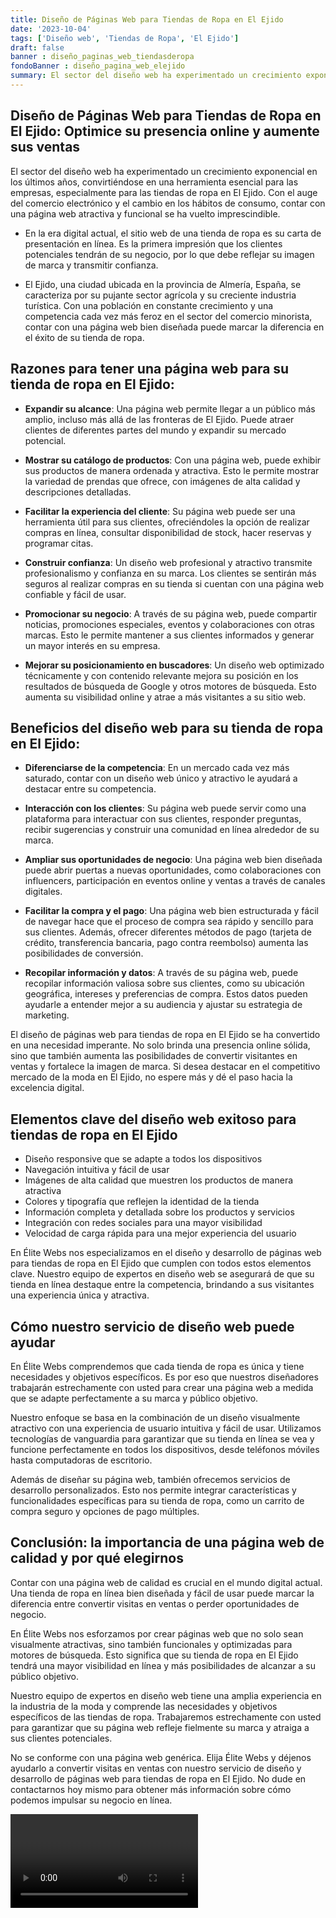 ```yaml
---
title: Diseño de Páginas Web para Tiendas de Ropa en El Ejido
date: '2023-10-04'
tags: ['Diseño web', 'Tiendas de Ropa', 'El Ejido']
draft: false
banner : diseño_paginas_web_tiendasderopa
fondoBanner : diseño_pagina_web_elejido
summary: El sector del diseño web ha experimentado un crecimiento exponencial en los últimos años, convirtiéndose en una herramienta esencial para las empresas, especialmente para las tiendas de ropa en El Ejido. Con el auge del comercio electrónico y el cambio en los hábitos de consumo, contar con una página web atractiva y funcional se ha vuelto imprescindible. 
---
```


## Diseño de Páginas Web para Tiendas de Ropa en El Ejido: Optimice su presencia online y aumente sus ventas 

El sector del diseño web ha experimentado un crecimiento exponencial en los últimos años, convirtiéndose en una herramienta esencial para las empresas, especialmente para las tiendas de ropa en El Ejido. Con el auge del comercio electrónico y el cambio en los hábitos de consumo, contar con una página web atractiva y funcional se ha vuelto imprescindible. 

* En la era digital actual, el sitio web de una tienda de ropa es su carta de presentación en línea. Es la primera impresión que los clientes potenciales tendrán de su negocio, por lo que debe reflejar su imagen de marca y transmitir confianza.

* El Ejido, una ciudad ubicada en la provincia de Almería, España, se caracteriza por su pujante sector agrícola y su creciente industria turística. Con una población en constante crecimiento y una competencia cada vez más feroz en el sector del comercio minorista, contar con una página web bien diseñada puede marcar la diferencia en el éxito de su tienda de ropa.

## Razones para tener una página web para su tienda de ropa en El Ejido:

* **Expandir su alcance**: Una página web permite llegar a un público más amplio, incluso más allá de las fronteras de El Ejido. Puede atraer clientes de diferentes partes del mundo y expandir su mercado potencial.

* **Mostrar su catálogo de productos**: Con una página web, puede exhibir sus productos de manera ordenada y atractiva. Esto le permite mostrar la variedad de prendas que ofrece, con imágenes de alta calidad y descripciones detalladas.

* **Facilitar la experiencia del cliente**: Su página web puede ser una herramienta útil para sus clientes, ofreciéndoles la opción de realizar compras en línea, consultar disponibilidad de stock, hacer reservas y programar citas.

* **Construir confianza**: Un diseño web profesional y atractivo transmite profesionalismo y confianza en su marca. Los clientes se sentirán más seguros al realizar compras en su tienda si cuentan con una página web confiable y fácil de usar.

* **Promocionar su negocio**: A través de su página web, puede compartir noticias, promociones especiales, eventos y colaboraciones con otras marcas. Esto le permite mantener a sus clientes informados y generar un mayor interés en su empresa.

* **Mejorar su posicionamiento en buscadores**: Un diseño web optimizado técnicamente y con contenido relevante mejora su posición en los resultados de búsqueda de Google y otros motores de búsqueda. Esto aumenta su visibilidad online y atrae a más visitantes a su sitio web.

## Beneficios del diseño web para su tienda de ropa en El Ejido:

* **Diferenciarse de la competencia**: En un mercado cada vez más saturado, contar con un diseño web único y atractivo le ayudará a destacar entre su competencia.

* **Interacción con los clientes**: Su página web puede servir como una plataforma para interactuar con sus clientes, responder preguntas, recibir sugerencias y construir una comunidad en línea alrededor de su marca.

* **Ampliar sus oportunidades de negocio**: Una página web bien diseñada puede abrir puertas a nuevas oportunidades, como colaboraciones con influencers, participación en eventos online y ventas a través de canales digitales.

* **Facilitar la compra y el pago**: Una página web bien estructurada y fácil de navegar hace que el proceso de compra sea rápido y sencillo para sus clientes. Además, ofrecer diferentes métodos de pago (tarjeta de crédito, transferencia bancaria, pago contra reembolso) aumenta las posibilidades de conversión.

* **Recopilar información y datos**: A través de su página web, puede recopilar información valiosa sobre sus clientes, como su ubicación geográfica, intereses y preferencias de compra. Estos datos pueden ayudarle a entender mejor a su audiencia y ajustar su estrategia de marketing.

El diseño de páginas web para tiendas de ropa en El Ejido se ha convertido en una necesidad imperante. No solo brinda una presencia online sólida, sino que también aumenta las posibilidades de convertir visitantes en ventas y fortalece la imagen de marca. Si desea destacar en el competitivo mercado de la moda en El Ejido, no espere más y dé el paso hacia la excelencia digital.

<GifSeo />

<Cta />

## Elementos clave del diseño web exitoso para tiendas de ropa en El Ejido

- Diseño responsive que se adapte a todos los dispositivos
- Navegación intuitiva y fácil de usar
- Imágenes de alta calidad que muestren los productos de manera atractiva
- Colores y tipografía que reflejen la identidad de la tienda
- Información completa y detallada sobre los productos y servicios
- Integración con redes sociales para una mayor visibilidad
- Velocidad de carga rápida para una mejor experiencia del usuario

En Élite Webs nos especializamos en el diseño y desarrollo de páginas web para tiendas de ropa en El Ejido que cumplen con todos estos elementos clave. Nuestro equipo de expertos en diseño web se asegurará de que su tienda en línea destaque entre la competencia, brindando a sus visitantes una experiencia única y atractiva.

## Cómo nuestro servicio de diseño web puede ayudar

En Élite Webs comprendemos que cada tienda de ropa es única y tiene necesidades y objetivos específicos. Es por eso que nuestros diseñadores trabajarán estrechamente con usted para crear una página web a medida que se adapte perfectamente a su marca y público objetivo.

Nuestro enfoque se basa en la combinación de un diseño visualmente atractivo con una experiencia de usuario intuitiva y fácil de usar. Utilizamos tecnologías de vanguardia para garantizar que su tienda en línea se vea y funcione perfectamente en todos los dispositivos, desde teléfonos móviles hasta computadoras de escritorio.

Además de diseñar su página web, también ofrecemos servicios de desarrollo personalizados. Esto nos permite integrar características y funcionalidades específicas para su tienda de ropa, como un carrito de compra seguro y opciones de pago múltiples.

## Conclusión: la importancia de una página web de calidad y por qué elegirnos

Contar con una página web de calidad es crucial en el mundo digital actual. Una tienda de ropa en línea bien diseñada y fácil de usar puede marcar la diferencia entre convertir visitas en ventas o perder oportunidades de negocio.

En Élite Webs nos esforzamos por crear páginas web que no solo sean visualmente atractivas, sino también funcionales y optimizadas para motores de búsqueda. Esto significa que su tienda de ropa en El Ejido tendrá una mayor visibilidad en línea y más posibilidades de alcanzar a su público objetivo.

Nuestro equipo de expertos en diseño web tiene una amplia experiencia en la industria de la moda y comprende las necesidades y objetivos específicos de las tiendas de ropa. Trabajaremos estrechamente con usted para garantizar que su página web refleje fielmente su marca y atraiga a sus clientes potenciales.

No se conforme con una página web genérica. Elija Élite Webs y déjenos ayudarlo a convertir visitas en ventas con nuestro servicio de diseño y desarrollo de páginas web para tiendas de ropa en El Ejido. No dude en contactarnos hoy mismo para obtener más información sobre cómo podemos impulsar su negocio en línea.

<Video />

<CtaBot job='Tiendas de Ropa' city='El Ejido'/>

<Gmaps query='El Ejido+españa+maps' />